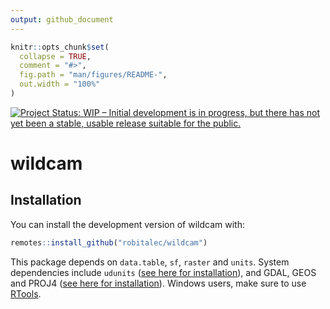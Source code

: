 ```yaml
---
output: github_document
---
```


<!-- README.md is generated from README.Rmd. Please edit that file -->

```r
knitr::opts_chunk$set(
  collapse = TRUE,
  comment = "#>",
  fig.path = "man/figures/README-",
  out.width = "100%"
)
```

[![Project Status: WIP – Initial development is in progress, but there has not yet been a stable, usable release suitable for the public.](https://www.repostatus.org/badges/latest/wip.svg)](https://www.repostatus.org/#wip)

# wildcam


## Installation

You can install the development version of wildcam with:

```r
remotes::install_github("robitalec/wildcam")
```


This package depends on `data.table`, `sf`, `raster` and `units`. System dependencies include `udunits` ([see here for installation](https://github.com/r-quantities/units#installation)), and GDAL, GEOS and PROJ4 ([see here for installation](https://github.com/r-spatial/sf/#installing)). Windows users, make sure to use [RTools](https://cran.r-project.org/bin/windows/Rtools/). 
